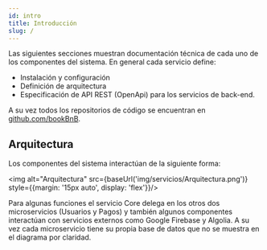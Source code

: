 ```yaml
---
id: intro
title: Introducción
slug: /
---
```


Las siguientes secciones muestran documentación técnica de cada uno de los componentes del sistema. En general cada servicio define:
 - Instalación y configuración
 - Definición de arquitectura
 - Especificación de API REST (OpenApi) para los servicios de back-end.

A su vez todos los repositorios de código se encuentran en [github.com/bookBnB](https://github.com/bookBnB/).


## Arquitectura

Los componentes del sistema interactúan de la siguiente forma:

<img alt="Arquitectura" src={baseUrl('img/servicios/Arquitectura.png')} style={{margin: '15px auto', display: 'flex'}}/>

Para algunas funciones el servicio Core delega en los otros dos microservicios (Usuarios y Pagos) y también algunos componentes interactúan con servicios externos como Google Firebase y Algolia. A su vez cada microservicio tiene su propia base de datos que no se muestra en el diagrama por claridad.
